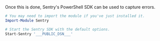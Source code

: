 Once this is done, Sentry's PowerShell SDK can be used to capture errors.


```powershell
# You may need to import the module if you've just installed it.
Import-Module Sentry

# Start the Sentry SDK with the default options.
Start-Sentry '___PUBLIC_DSN___'
```
